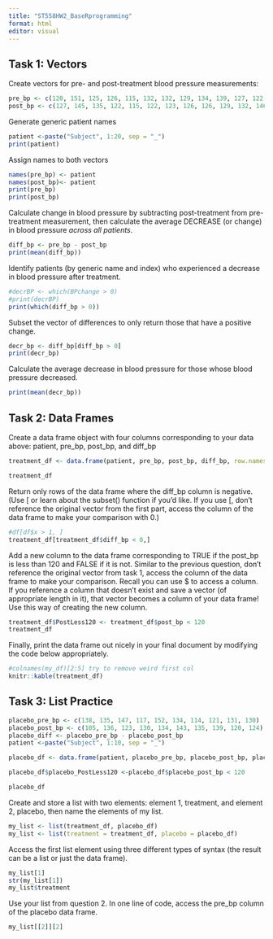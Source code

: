 ```yaml
---
title: "ST558HW2_BaseRprogramming"
format: html
editor: visual
---
```


## Task 1: Vectors

Create vectors for pre- and post-treatment blood pressure measurements:

```r
pre_bp <- c(120, 151, 125, 126, 115, 132, 132, 129, 134, 139, 127, 122, 127, 135, 133, 128, 147, 138, 140, 132)
post_bp <- c(127, 145, 135, 122, 115, 122, 123, 126, 126, 129, 132, 146, 120, 114, 121, 120, 128, 120, 133, 115)
```

Generate generic patient names

```r
patient <-paste("Subject", 1:20, sep = "_")
print(patient)

```

Assign names to both vectors

```r
names(pre_bp) <- patient
names(post_bp)<- patient
print(pre_bp)
print(post_bp)
```

Calculate change in blood pressure by subtracting post-treatment from pre-treatment measurement, then calculate the average DECREASE (or change) in blood pressure *across all patients*.

```r
diff_bp <- pre_bp - post_bp
print(mean(diff_bp))
```

Identify patients (by generic name and index) who experienced a decrease in blood pressure after treatment.

```r

#decrBP <- which(BPchange > 0)
#print(decrBP)
print(which(diff_bp > 0))


```

Subset the vector of differences to only return those that have a positive change.

```r


decr_bp <- diff_bp[diff_bp > 0]
print(decr_bp)
```

Calculate the average decrease in blood pressure for those whose blood pressure decreased.

```r
print(mean(decr_bp))
```

## Task 2: Data Frames

Create a data frame object with four columns corresponding to your data above: patient, pre_bp, post_bp, and diff_bp

```r
treatment_df <- data.frame(patient, pre_bp, post_bp, diff_bp, row.names = NULL)

treatment_df
```

Return only rows of the data frame where the diff_bp column is negative. (Use \[ or learn about the subset() function if you’d like. If you use \[, don’t reference the original vector from the first part, access the column of the data frame to make your comparison with 0.)

```r

#df[df$x > 1, ]
treatment_df[treatment_df$diff_bp < 0,]

```

Add a new column to the data frame corresponding to TRUE if the post_bp is less than 120 and FALSE if it is not. Similar to the previous question, don’t reference the original vector from task 1, access the column of the data frame to make your comparison. Recall you can use \$ to access a column. If you reference a column that doesn’t exist and save a vector (of appropriate length in it), that vector becomes a column of your data frame! Use this way of creating the new column.

```r

treatment_df$PostLess120 <- treatment_df$post_bp < 120
treatment_df
```

Finally, print the data frame out nicely in your final document by modifying the code below appropriately.

```r
#colnames(my_df)[2:5] try to remove weird first col
knitr::kable(treatment_df)

```

## Task 3: List Practice

```r
placebo_pre_bp <- c(138, 135, 147, 117, 152, 134, 114, 121, 131, 130)
placebo_post_bp <- c(105, 136, 123, 130, 134, 143, 135, 139, 120, 124)
placebo_diff <- placebo_pre_bp - placebo_post_bp
patient <-paste("Subject", 1:10, sep = "_")

placebo_df <- data.frame(patient, placebo_pre_bp, placebo_post_bp, placebo_diff)

placebo_df$placebo_PostLess120 <-placebo_df$placebo_post_bp < 120

placebo_df
```

Create and store a list with two elements: element 1, treatment, and element 2, placebo, then name the elements of my list.

```r

my_list <- list(treatment_df, placebo_df)
my_list <- list(treatment = treatment_df, placebo = placebo_df)

```

Access the first list element using three different types of syntax (the result can be a list or just the data frame).

```r
my_list[1]
str(my_list[1])
my_list$treatment

```

Use your list from question 2. In one line of code, access the pre_bp column of the placebo data frame.

```r

my_list[[2]][2]

```
